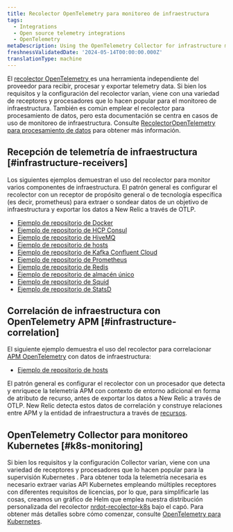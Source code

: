 ```yaml
---
title: Recolector OpenTelemetry para monitoreo de infraestructura
tags:
  - Integrations
  - Open source telemetry integrations
  - OpenTelemetry
metaDescription: Using the OpenTelemetry Collector for infrastructure monitoring
freshnessValidatedDate: '2024-05-14T00:00:00.000Z'
translationType: machine
---
```


El [recolector OpenTelemetry ](https://opentelemetry.io/docs/collector/)es una herramienta independiente del proveedor para recibir, procesar y exportar telemetry data. Si bien los requisitos y la configuración del recolector varían, viene con una variedad de receptores y procesadores que lo hacen popular para el monitoreo de infraestructura. También es común emplear el recolector para procesamiento de datos, pero esta documentación se centra en casos de uso de monitoreo de infraestructura. Consulte [RecolectorOpenTelemetry para procesamiento de datos](/docs/opentelemetry/get-started/collector-processing/opentelemetry-collector-processing-intro) para obtener más información.

## Recepción de telemetría de infraestructura [#infrastructure-receivers]

Los siguientes ejemplos demuestran el uso del recolector para monitor varios componentes de infraestructura. El patrón general es configurar el recolector con un receptor de propósito general o de tecnología específica (es decir, prometheus) para extraer o sondear datos de un objetivo de infraestructura y exportar los datos a New Relic a través de OTLP.

* [Ejemplo de repositorio de Docker](https://github.com/newrelic/newrelic-opentelemetry-examples/tree/main/other-examples/collector/docker)
* [Ejemplo de repositorio de HCP Consul](https://github.com/newrelic/newrelic-opentelemetry-examples/tree/main/other-examples/collector/hcp-consul)
* [Ejemplo de repositorio de HiveMQ](https://github.com/newrelic/newrelic-opentelemetry-examples/tree/main/other-examples/collector/hivemq)
* [Ejemplo de repositorio de hosts](https://github.com/newrelic/newrelic-opentelemetry-examples/tree/main/other-examples/collector/host-monitoring)
* [Ejemplo de repositorio de Kafka Confluent Cloud](https://github.com/newrelic/newrelic-opentelemetry-examples/tree/main/other-examples/collector/confluentcloud)
* [Ejemplo de repositorio de Prometheus](https://github.com/newrelic/newrelic-opentelemetry-examples/tree/main/other-examples/collector/prometheus)
* [Ejemplo de repositorio de Redis](https://github.com/newrelic/newrelic-opentelemetry-examples/tree/main/other-examples/collector/redis)
* [Ejemplo de repositorio de almacén único](https://github.com/newrelic/newrelic-opentelemetry-examples/tree/main/other-examples/collector/singlestore)
* [Ejemplo de repositorio de Squid](https://github.com/newrelic/newrelic-opentelemetry-examples/tree/main/other-examples/collector/squid)
* [Ejemplo de repositorio de StatsD](https://github.com/newrelic/newrelic-opentelemetry-examples/tree/main/other-examples/collector/statsd)

## Correlación de infraestructura con OpenTelemetry APM [#infrastructure-correlation]

El siguiente ejemplo demuestra el uso del recolector para correlacionar [APM OpenTelemetry](/docs/opentelemetry/get-started/apm-monitoring/opentelemetry-apm-intro) con datos de infraestructura:

* [Ejemplo de repositorio de hosts](https://github.com/newrelic/newrelic-opentelemetry-examples/tree/main/other-examples/collector/host-monitoring)

El patrón general es configurar el recolector con un procesador que detecta y enriquece la telemetría APM con contexto de entorno adicional en forma de atributo de recurso, antes de exportar los datos a New Relic a través de OTLP. New Relic detecta estos datos de correlación y construye relaciones entre APM y la entidad de infraestructura a través de [recursos](/docs/opentelemetry/best-practices/opentelemetry-best-practices-resources).

## OpenTelemetry Collector para monitoreo Kubernetes [#k8s-monitoring]

Si bien los requisitos y la configuración Collector varían, viene con una variedad de receptores y procesadores que lo hacen popular para la supervisión Kubernetes . Para obtener toda la telemetría necesaria es necesario extraer varias API Kubernetes empleando múltiples receptores con diferentes requisitos de licencias, por lo que, para simplificarle las cosas, creamos un gráfico de Helm que emplea nuestra distribución personalizada del recolector [nrdot-recolector-k8s](https://github.com/newrelic/nrdot-collector-releases/tree/main/distributions/nrdot-collector-k8s) bajo el capó. Para obtener más detalles sobre cómo comenzar, consulte [OpenTelemetry para Kubernetes](/docs/kubernetes-pixie/kubernetes-integration/installation/k8s-otel/).
